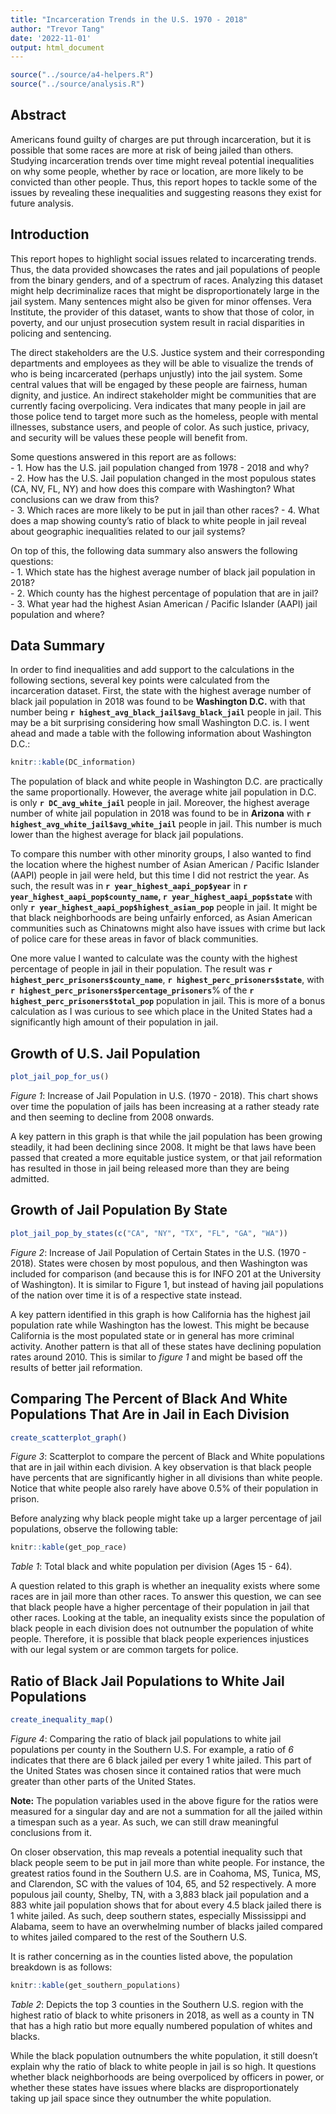 ```yaml
---
title: "Incarceration Trends in the U.S. 1970 - 2018"
author: "Trevor Tang"
date: '2022-11-01'
output: html_document
---
```


```r
source("../source/a4-helpers.R")
source("../source/analysis.R")
```

## Abstract 
Americans found guilty of charges are put through incarceration, but it is possible that some races are more at risk of being jailed than others. Studying incarceration trends over time might reveal potential inequalities on why some people, whether by race or location, are more likely to be convicted than other people. Thus, this report hopes to tackle some of the issues by revealing these inequalities and suggesting reasons they exist for future analysis. 

## Introduction 
This report hopes to highlight social issues related to incarcerating trends. 
Thus, the data provided showcases the rates and jail populations of people from the binary genders, and of a spectrum of races. Analyzing this dataset might help decriminalize races that might be disproportionately large in the jail system. Many sentences might also be
given for minor offenses. Vera Institute, the provider of this dataset, wants to show that those of color, in poverty, and our unjust prosecution system result in racial disparities in policing and sentencing.

The direct stakeholders are the U.S. Justice system and their corresponding 
departments and employees as they will be able to visualize the trends of who
is being incarcerated (perhaps unjustly) into the jail system. Some central 
values that will be engaged by these people are fairness, human dignity, and
justice. An indirect stakeholder might be communities that are currently facing
overpolicing. Vera indicates that many people in jail are those police tend to target
more such as the homeless, people with mental illnesses, substance users, and
people of color. As such justice, privacy, and security will be values these 
people will benefit from.

Some questions answered in this report are as follows: <br>
- 1. How has the U.S. jail population changed from 1978 - 2018 and why? <br>
- 2. How has the U.S. Jail population changed in the most populous states (CA, NV, FL, NY) and how does this compare with Washington? What conclusions can we draw from this? <br>
- 3. Which races are more likely to be put in jail than other races?
- 4. What does a map showing county's ratio of black to white people in jail reveal about geographic inequalities related to our jail systems?

On top of this, the following data summary also answers the following questions: <br>
- 1. Which state has the highest average number of black jail population in 2018? <br>
- 2. Which county has the highest percentage of population that are in jail? <br>
- 3. What year had the highest Asian American / Pacific Islander (AAPI) jail population and where?

## Data Summary 
In order to find inequalities and add support to the calculations in the following sections, several key points were calculated from the incarceration dataset. First, the state with the highest average number of black jail population in 2018 was found to be **Washington D.C.** with that number being **`r highest_avg_black_jail$avg_black_jail`** people in jail. This may be a bit surprising considering how small Washington D.C. is. I went ahead and made a table with the following information about Washington D.C.:

```r
knitr::kable(DC_information)
```

The population of black and white people in Washington D.C. are practically the same proportionally. However, the average white jail population in D.C. is only **`r DC_avg_white_jail`** people in jail. Moreover, the highest average number of white jail population in 2018 was found to be in **Arizona** with **`r highest_avg_white_jail$avg_white_jail`** people in jail. This number is much lower than the highest average for black jail populations.

To compare this number with other minority groups, I also wanted to find the location where the highest number of Asian American / Pacific Islander (AAPI) people in jail were held, but this time I did not restrict the year. As such, the result was in **`r year_highest_aapi_pop$year`** in **`r year_highest_aapi_pop$county_name`, `r year_highest_aapi_pop$state`** with only **`r year_highest_aapi_pop$highest_asian_pop`** people in jail. It might be that black neighborhoods are being unfairly enforced, as Asian American communities such as Chinatowns might also have issues with crime but lack of police care for these areas in favor of black communities.

One more value I wanted to calculate was the county with the highest percentage of people in jail in their population. The result was **`r highest_perc_prisoners$county_name`**, **`r highest_perc_prisoners$state`**, with **`r highest_perc_prisoners$percentage_prisoners`**% of the **`r highest_perc_prisoners$total_pop`** population in jail. This is more of a bonus calculation as I was curious to see which place in the United States had a significantly high amount of their population in jail.

## Growth of U.S. Jail Population
```r
plot_jail_pop_for_us()
```
_Figure 1_: Increase of Jail Population in U.S. (1970 - 2018). This chart shows over time the population of jails has been increasing at a rather steady rate and then seeming to decline from 2008 onwards.

A key pattern in this graph is that while the jail population has been growing steadily, it had been declining since 2008. It might be that laws have been passed that created a more equitable justice system, or that jail reformation has resulted in those in jail being released more than they are being admitted. 

## Growth of Jail Population By State

```r
plot_jail_pop_by_states(c("CA", "NY", "TX", "FL", "GA", "WA"))
```
_Figure 2_: Increase of Jail Population of Certain States in the U.S. (1970 - 2018). States were chosen by most populous, and then Washington was included for comparison (and because this is for INFO 201 at the University of Washington). It is similar to Figure 1, but instead of having jail populations of the nation over time it is of a respective state instead.

A key pattern identified in this graph is how California has the highest jail population rate while Washington has the lowest. This might be because California is the most populated state or in general has more criminal activity. Another pattern is that all of these states have declining population rates around 2010. This is similar to _figure 1_ and might be based off the results of better jail reformation. 

## Comparing The Percent of Black And White Populations That Are in Jail in Each Division
```r
create_scatterplot_graph()
```

_Figure 3_: Scatterplot to compare the percent of Black and White populations that are in jail within each division. A key observation is that black people have percents that are significantly higher in all divisions than white people. Notice that white people also rarely have above 0.5% of their population in prison.

Before analyzing why black people might take up a larger percentage of jail populations, observe the following table:

```r
knitr::kable(get_pop_race)
```
_Table 1_: Total black and white population per division (Ages 15 - 64).

A question related to this graph is whether an inequality exists where some races are in jail more than other races. To answer this question, we can see that black people have a higher percentage of their population in jail that other races. Looking at the table, an inequality exists since the population of black people in each division does not outnumber the population of white people. Therefore, it is possible that black people experiences injustices with our legal system or are common targets for police. 

## Ratio of Black Jail Populations to White Jail Populations
```r
create_inequality_map()
```
_Figure 4_: Comparing the ratio of black jail populations to white jail populations per county in the Southern U.S. For example, a ratio of _6_ indicates that there are 6 black jailed per every 1 white jailed. This part of the United States was chosen since it contained ratios that were much greater than other parts of the United States.

**Note:** The population variables used in the above figure for the ratios were measured for a singular day and are not a summation for all the jailed within a timespan such as a year. As such, we can still draw meaningful conclusions from it.

On closer observation, this map reveals a potential inequality such that black people seem to be put in jail more than white people. For instance, the greatest ratios found
in the Southern U.S. are in Coahoma, MS, Tunica, MS, and Clarendon, SC with the values of 104, 65, and 52 respectively. A more populous jail county, Shelby, TN, with a 3,883 black jail population and a 883 white jail population shows that for about every 4.5 black jailed there is 1 white jailed. As such, deep southern states, especially Mississippi and Alabama, seem to have an overwhelming number of blacks jailed compared to whites jailed compared to the rest of the Southern U.S. 

It is rather concerning as in the counties listed above, the population breakdown is as follows:

```r

knitr::kable(get_southern_populations)
```
_Table 2_: Depicts the top 3 counties in the Southern U.S. region with the highest ratio of black to white prisoners in 2018, as well as a county in TN that has a high ratio but more equally numbered population of whites and blacks.

While the black population outnumbers the white population, it still doesn't explain why the ratio of black to white people in jail is so high. It questions whether black neighborhoods are being overpoliced by officers in power, or whether these states have issues where blacks are disproportionately taking up jail space since they outnumber the white population.

